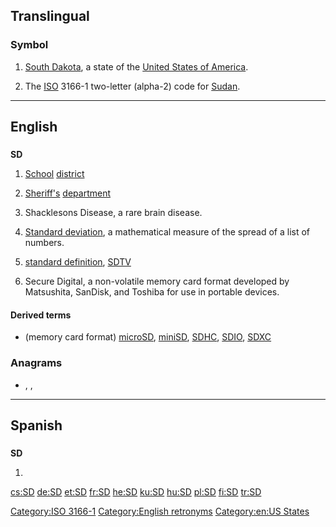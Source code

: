 {{also|s.d.|S.D.|.sd}}
==Translingual==

===Symbol===
{{head|mul|symbol}}

# {{US}} [[South Dakota]], a state of the [[United States of America]].
# The [[ISO]] 3166-1 two-letter (alpha-2) code for [[Sudan]].

[[Category:ISO 3166-1]]

----

==English==

==={{initialism-old|en}}===
'''SD'''

# [[school|School]] [[district]]
# {{law enforcement}} [[sheriff|Sheriff's]] [[department]]
# {{medical}} Shacklesons Disease, a rare brain disease.
# {{context|mathematics}} [[standard deviation|Standard deviation]], a mathematical measure of the spread of a list of numbers.
# {{television}} [[standard definition]], [[SDTV]]
# Secure Digital, a non-volatile memory card format developed by Matsushita, SanDisk, and Toshiba for use in portable devices.

====Derived terms====
* (memory card format) [[microSD]], [[miniSD]], [[SDHC]], [[SDIO]], [[SDXC]]

===Anagrams===
* {{l|en|d's}} , {{l|en|D's}}, {{l|en|DS}}

[[Category:English retronyms]]
[[Category:en:US States]]

----

==Spanish==

==={{initialism-old|es}}===
'''SD'''

# {{grammar|syntax|lang=es}} {{abbreviation of|sintagma determinante}}

[[cs:SD]]
[[de:SD]]
[[et:SD]]
[[fr:SD]]
[[he:SD]]
[[ku:SD]]
[[hu:SD]]
[[pl:SD]]
[[fi:SD]]
[[tr:SD]]
